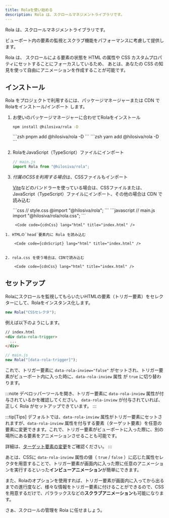 ```yaml
---
title: Rolaを使い始める
description: Rola は、スクロールマネジメントライブラリです。
---
```




Rola は、スクロールマネジメントライブラリです。

ビューポート内の要素の監視とスクラブ機能をパフォーマンスに考慮して提供します。

Rola は、 スクロールによる要素の状態を HTML の属性や CSS カスタムプロパティにセットすることにフォーカスしているため、 あとは、あなたの CSS の知見を使って自由にアニメーションを作成することが可能です。

## インストール

Rola をプロジェクトで利用するには、パッケージマネージャーまたは CDN でRolaをインストール/インポート します。
<Tabs>
<TabItem label="Package Manager">
  <Steps>

  1. お使いのパッケージマネージャーに合わせてRolaをインストール
      <Tabs>
        <TabItem label="npm" icon="seti:npm">
      ```zsh
      npm install @hilosiva/rola -D
      ```
        </TabItem>
        <TabItem label="pnpm" icon="pnpm">
      ```zsh
      pnpm add @hilosiva/rola -D
      ```
        </TabItem>
        <TabItem label="yarn" icon="seti:yarn">
      ```zsh
      yarn add @hilosiva/rola -D
      ```
        </TabItem>
      </Tabs>


  2. RolaをJavaScript（TypeScript）ファイルにインポート

      ```javascript
      // main.js
      import Rola from "@hilosiva/rola";
      ```

  3. *付属のCSSを利用する場合*は、CSSファイルもインポート

      [Vite](https://ja.vite.dev/)などのバンドラーを使っている場合は、CSSファイルまたは、JavaScript（TypeScript）ファイルにインポート、その他の場合は CDN で読み込む

      <Tabs>
        <TabItem label="CSS" icon="seti:css">
      ```css
      // style.css
      @import "@hilosiva/rola";
      ```
        </TabItem>
        <TabItem label="JavaScript" icon="seti:javascript">
      ```javascript
      // main.js
      import "@hilosiva/rola/rola.css";
      ```
        </TabItem>
        <TabItem label="CDN" icon="cloud-download">

          <Code code={cdnCss} lang="html" title="index.html" />

        </TabItem>
      </Tabs>
  </Steps>
</TabItem>
<TabItem label="CDN">
  <Steps>


    1. HTMLの`head`要素内に Rola を読み込む

        <Code code={cdnScript} lang="html" title="index.html" />


    2. rola.css を使う場合は、CDNで読み込む

        <Code code={cdnCss} lang="html" title="index.html" />

  </Steps>
</TabItem>
</Tabs>


## セットアップ

Rolaにスクロールを監視してもらいたいHTMLの要素（トリガー要素）をセレクターにして、Rolaをインスタンス化します。

```javascript
new Rola("CSSセレクタ");
```

例えば以下のようにします。

```html
// index.html
<div data-rola-trigger>
  ...
</div>
```

```javascript
// main.js
new Rola("[data-rola-trigger]");
```


これで、トリガー要素に `data-rola-inview="false"` がセットされ、トリガー要素がビューポート内に入った時に、`data-rola-inview` 属性 が `true` に切り替わります。



:::note
デベロッパーツールを開き、トリガー要素に `data-rola-inview` 属性が付与されているかを確認してください。
`data-rola-inview` が付与されていれば、正しく Rola がセットアップできています。
:::


:::tip[Tips]
デフォルトでは、`data-rola-inview` 属性がトリガー要素にセットされますが、`data-rola-inview` 属性を付与する要素（ターゲット要素）を任意の要素に変更できます。これで、トリガー要素がビューポートに入った際に、別の場所にある要素をアニメーションさせることも可能です。

詳細は、[ターゲット要素の変更](./inview#%E3%82%BF%E3%83%BC%E3%82%B2%E3%83%83%E3%83%88%E8%A6%81%E7%B4%A0%E3%81%AE%E5%A4%89%E6%9B%B4)をご確認ください。
:::

あとは、CSSに `data-rola-inview` 属性の値（ `true` / `false` ）に応じた属性セレクタを用意することで、トリガー要素が画面内に入った際に任意のアニメーションを実行するといった**インビューアニメーション**が簡単にできます。



また、Rolaのオプションを使用すれば、トリガー要素が画面内に入ってから出るまでの進行度など、様々な情報をトリガー要素に付けることができるので、CSSを用意するだけで、パララックスなどの**スクラブアニメーション**も可能になります。


さぁ、スクロールの管理を Rola に任せましょう。
